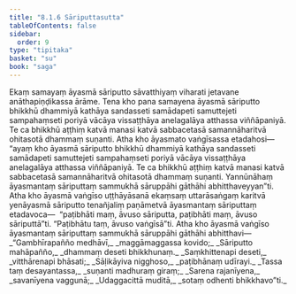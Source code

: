 ```yaml
---
title: "8.1.6 Sāriputtasutta"
tableOfContents: false
sidebar:
  order: 9
type: "tipitaka"
basket: "su"
book: "saga"
---
```



<DynamicBreadcrumb />

<Division number="214" book="saga" bookNo="12" page="191">

<Paragraph number="1331" book="saga">
Ekaṃ samayaṃ āyasmā sāriputto sāvatthiyaṃ viharati jetavane anāthapiṇḍikassa ārāme. Tena kho pana samayena āyasmā sāriputto bhikkhū dhammiyā kathāya sandasseti samādapeti samuttejeti sampahaṃseti poriyā vācāya vissaṭṭhāya anelagalāya atthassa viññāpaniyā. Te ca bhikkhū aṭṭhiṃ katvā manasi katvā sabbacetasā samannāharitvā ohitasotā dhammaṃ suṇanti. Atha kho āyasmato vaṅgīsassa etadahosi—  “ayaṃ kho āyasmā sāriputto bhikkhū dhammiyā kathāya sandasseti samādapeti samuttejeti sampahaṃseti poriyā vācāya vissaṭṭhāya anelagalāya atthassa viññāpaniyā. Te ca bhikkhū aṭṭhiṃ katvā manasi katvā sabbacetasā samannāharitvā ohitasotā dhammaṃ suṇanti. Yannūnāhaṃ āyasmantaṃ sāriputtaṃ sammukhā sāruppāhi gāthāhi abhitthaveyyan”ti.
</Paragraph>

<Paragraph number="1332" book="saga">
Atha kho āyasmā vaṅgīso uṭṭhāyāsanā ekaṃsaṃ uttarāsaṅgaṃ karitvā yenāyasmā sāriputto tenañjaliṃ paṇāmetvā āyasmantaṃ sāriputtaṃ etadavoca—  “paṭibhāti maṃ, āvuso sāriputta, paṭibhāti maṃ, āvuso sāriputtā”ti. “Paṭibhātu taṃ, āvuso vaṅgīsā”ti. Atha kho āyasmā vaṅgīso āyasmantaṃ sāriputtaṃ sammukhā sāruppāhi gāthāhi abhitthavi—
</Paragraph>

<Paragraph number="1333" type="verses" book="saga">
_“Gambhīrapañño medhāvī,_  
_maggāmaggassa kovido;_  
_Sāriputto mahāpañño,_  
_dhammaṃ deseti bhikkhunaṃ._  

</Paragraph>

<Paragraph number="1334" type="verses" book="saga">
_Saṃkhittenapi deseti,_  
_vitthārenapi bhāsati;_  
_Sāḷikāyiva nigghoso,_  
_paṭibhānaṃ udīrayi._  

</Paragraph>

<Paragraph number="1335" type="verses" book="saga">
_Tassa taṃ desayantassa,_  
_suṇanti madhuraṃ giraṃ;_  
_Sarena rajanīyena,_  
_savanīyena vaggunā;_  
_Udaggacittā muditā,_  
_sotaṃ odhenti bhikkhavo”ti._
</Paragraph>
</Division>
